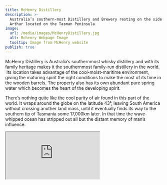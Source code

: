 ```yaml
---
title: McHenry Distillery
description: >-
  Australia’s southern-most Distillery and Brewery resting on the side of Mount
  Arthur located on the Tasman Peninsula
image:
  url: /media/images/McHenryDistillery.jpg
  alt: Mchenry Webpage Image
  tooltip: Image from McHenry website
publish: true
---
```


McHenry Distillery is Australia’s southernmost whisky distillery and with its family heritage makes it the southernmost family-run distillery in the world.  Its location takes advantage of the cool-moist-maritime environment, giving the maturing spirit the right conditions to make the most of its time in the wooden barrels. The property also has its own abundant pure spring water which becomes the heart of the developing
spirit.

There’s nothing quite like the cool purity of air found in this part of the world. It wraps around the globe on the latitude 43°, leaving South America without crossing another land mass, until it eventually finds its way to the southern tip of Tasmania some 17,000km later. In that time the wave-whipped ocean has stripped out all but the distant memory of man’s influence.

<Iframe src="https://www.google.com/maps/embed?pb=!1m18!1m12!1m3!1d2910.598430815718!2d147.80214877640879!3d-43.15496117113021!2m3!1f0!2f0!3f0!3m2!1i1024!2i768!4f13.1!3m3!1m2!1s0xaa6db01d35a88949%3A0xd9c059cca8ff9fac!2sMcHenry%20Distillery!5e0!3m2!1sen!2sau!4v1702628562440!5m2!1sen!2sau" />

<Link
  link={{
    description: "Visit McHenry",
    url: "https://mchenrydistillery.com.au/",
    externalFlag: true
  }}
/>
